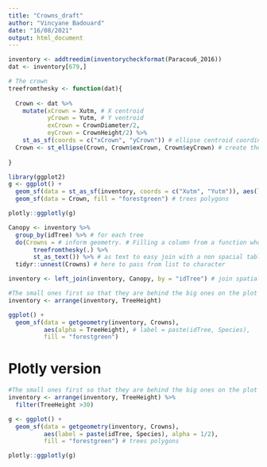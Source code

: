 ```yaml
---
title: "Crowns_draft"
author: "Vincyane Badouard"
date: "16/08/2021"
output: html_document
---
```


```r
inventory <- addtreedim(inventorycheckformat(Paracou6_2016))
dat <- inventory[679,]
```


```r
# The crown
treefromthesky <- function(dat){
  
  Crown <- dat %>%
    mutate(xCrown = Xutm, # X centroid
           yCrown = Yutm, # Y ventroid
           exCrown = CrownDiameter/2,
           eyCrown = CrownHeight/2) %>%
    st_as_sf(coords = c("xCrown", "yCrown")) # ellipse centroid coordinates
  Crown <- st_ellipse(Crown, Crown$exCrown, Crown$eyCrown) # create the ellipse
  
}
```

```r
library(ggplot2)
g <- ggplot() +
  geom_sf(data = st_as_sf(inventory, coords = c("Xutm", "Yutm")), aes(label = ScientificName)) +
  geom_sf(data = Crown, fill = "forestgreen") # trees polygons

plotly::ggplotly(g)
```

```r
Canopy <- inventory %>%
  group_by(idTree) %>% # for each tree
  do(Crowns = # inform geometry. # Filling a column from a function whose input is a table
       treefromthesky(.) %>%
       st_as_text()) %>% # as text to easy join with a non spacial table
  tidyr::unnest(Crowns) # here to pass from list to character

inventory <- left_join(inventory, Canopy, by = "idTree") # join spatial filtered inventory and non spatial complete inventory
```

```r
#The small ones first so that they are behind the big ones on the plot
inventory <- arrange(inventory, TreeHeight)

ggplot() +
  geom_sf(data = getgeometry(inventory, Crowns),
          aes(alpha = TreeHeight), # label = paste(idTree, Species), 
          fill = "forestgreen")
```

# Plotly version
```r
#The small ones first so that they are behind the big ones on the plot
inventory <- arrange(inventory, TreeHeight) %>% 
  filter(TreeHeight >30)

g <- ggplot() +
  geom_sf(data = getgeometry(inventory, Crowns),
          aes(label = paste(idTree, Species), alpha = 1/2), 
          fill = "forestgreen") # trees polygons

plotly::ggplotly(g)
```

